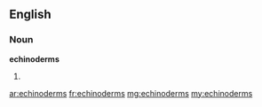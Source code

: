 ==English==

===Noun===
'''echinoderms'''

# {{plural of|[[echinoderm]]}}

[[ar:echinoderms]]
[[fr:echinoderms]]
[[mg:echinoderms]]
[[my:echinoderms]]